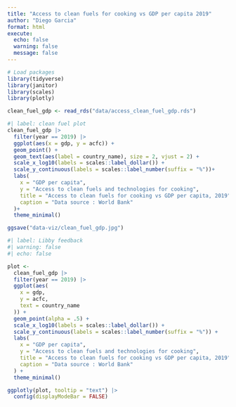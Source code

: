 ```yaml
---
title: "Access to clean fuels for cooking vs GDP per capita 2019"
author: "Diego Garcia"
format: html
execute: 
  echo: false
  warning: false
  message: false
---
```



```r
# Load packages
library(tidyverse)
library(janitor)
library(scales)
library(plotly)

```

```r
clean_fuel_gdp <- read_rds("data/access_clean_fuel_gdp.rds")
```

```r
#| label: clean fuel plot
clean_fuel_gdp |> 
  filter(year == 2019) |> 
  ggplot(aes(x = gdp, y = acfc)) +
  geom_point() +
  geom_text(aes(label = country_name), size = 2, vjust = 2) +
  scale_x_log10(labels = scales::label_dollar()) +
  scale_y_continuous(labels = scales::label_number(suffix = "%"))+
  labs(
    x = "GDP per capita",
    y = "Access to clean fuels and technologies for cooking",
    title = "Access to clean fuels for cooking vs GDP per capita, 2019",
    caption = "Data source : World Bank"
  )+
  theme_minimal()

ggsave("data-viz/clean_fuel_gdp.jpg")

```
```r
#| label: Libby feedback
#| warning: false
#| echo: false

plot <-
  clean_fuel_gdp |> 
  filter(year == 2019) |> 
  ggplot(aes(
    x = gdp,
    y = acfc,
    text = country_name
  )) +
  geom_point(alpha = .5) +
  scale_x_log10(labels = scales::label_dollar()) +
  scale_y_continuous(labels = scales::label_number(suffix = "%")) +
  labs(
    x = "GDP per capita",
    y = "Access to clean fuels and technologies for cooking",
    title = "Access to clean fuels for cooking vs GDP per capita, 2019",
    caption = "Data source : World Bank"
  ) +
  theme_minimal()

ggplotly(plot, tooltip = "text") |> 
  config(displayModeBar = FALSE)
```
```r

```

